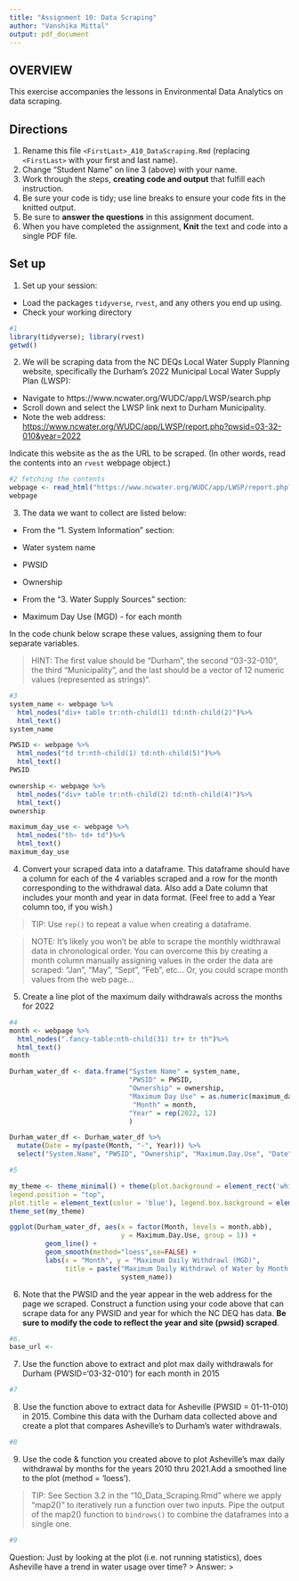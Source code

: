 ```yaml
---
title: "Assignment 10: Data Scraping"
author: "Vanshika Mittal"
output: pdf_document
---
```


## OVERVIEW

This exercise accompanies the lessons in Environmental Data Analytics on data scraping. 

## Directions
1. Rename this file `<FirstLast>_A10_DataScraping.Rmd` (replacing `<FirstLast>` with your first and last name).
2. Change "Student Name" on line 3 (above) with your name.
3. Work through the steps, **creating code and output** that fulfill each instruction.
4. Be sure your code is tidy; use line breaks to ensure your code fits in the knitted output.
5. Be sure to **answer the questions** in this assignment document.
6. When you have completed the assignment, **Knit** the text and code into a single PDF file.


## Set up 
1. Set up your session:

* Load the packages `tidyverse`, `rvest`, and any others you end up using.
* Check your working directory

```r
#1 
library(tidyverse); library(rvest)
getwd()
```

2. We will be scraping data from the NC DEQs Local Water Supply Planning website, specifically the Durham's 2022 Municipal Local Water Supply Plan (LWSP): 
 * Navigate to https://www.ncwater.org/WUDC/app/LWSP/search.php
 * Scroll down and select the LWSP link next to Durham Municipality. 
 * Note the web address: <https://www.ncwater.org/WUDC/app/LWSP/report.php?pwsid=03-32-010&year=2022>
 
Indicate this website as the as the URL to be scraped. (In other words, read the contents into an `rvest` webpage object.)

```r
#2 fetching the contents 
webpage <- read_html("https://www.ncwater.org/WUDC/app/LWSP/report.php?pwsid=03-32-010&year=2022")
webpage 
```

3. The data we want to collect are listed below:

* From the "1. System Information" section:
 * Water system name
 * PWSID
 * Ownership
 
* From the "3. Water Supply Sources" section:
 * Maximum Day Use (MGD) - for each month

In the code chunk below scrape these values, assigning them to four separate variables.

>HINT: The first value should be "Durham", the second "03-32-010", the third "Municipality", and the last should be a vector of 12 numeric values (represented as strings)".

```r
#3 
system_name <- webpage %>%
  html_nodes("div+ table tr:nth-child(1) td:nth-child(2)")%>%
  html_text()
system_name

PWSID <- webpage %>%
  html_nodes("td tr:nth-child(1) td:nth-child(5)")%>%
  html_text()
PWSID

ownership <- webpage %>%
  html_nodes("div+ table tr:nth-child(2) td:nth-child(4)")%>%
  html_text()
ownership

maximum_day_use <- webpage %>%
  html_nodes("th~ td+ td")%>%
  html_text()
maximum_day_use
```


4. Convert your scraped data into a dataframe. This dataframe should have a column for each of the 4 variables scraped and a row for the month corresponding to the withdrawal data. Also add a Date column that includes your month and year in data format. (Feel free to add a Year column too, if you wish.)

>TIP: Use `rep()` to repeat a value when creating a dataframe.

>NOTE: It's likely you won't be able to scrape the monthly widthrawal data in chronological order. You can overcome this by creating a month column manually assigning values in the order the data are scraped: "Jan", "May", "Sept", "Feb", etc... Or, you could scrape month values from the web page...

5. Create a line plot of the maximum daily withdrawals across the months for 2022

```r
#4 
month <- webpage %>%
  html_nodes(".fancy-table:nth-child(31) tr+ tr th")%>%
  html_text()
month

Durham_water_df <- data.frame("System Name" = system_name,
                              "PWSID" = PWSID,
                              "Ownership" = ownership,
                              "Maximum Day Use" = as.numeric(maximum_day_use),
                               "Month" = month,
                              "Year" = rep(2022, 12)
                              )

Durham_water_df <- Durham_water_df %>%
  mutate(Date = my(paste(Month, "-", Year))) %>%
  select("System.Name", "PWSID", "Ownership", "Maximum.Day.Use", "Date", "Month")

#5 

my_theme <- theme_minimal() + theme(plot.background = element_rect('white'),
legend.position = "top",
plot.title = element_text(color = 'blue'), legend.box.background = element_rect(color = "black"))
theme_set(my_theme)

ggplot(Durham_water_df, aes(x = factor(Month, levels = month.abb),
                            y = Maximum.Day.Use, group = 1)) +
         geom_line() +
         geom_smooth(method="loess",se=FALSE) +
         labs(x = "Month", y = "Maximum Daily Withdrawl (MGD)", 
              title = paste("Maximum Daily Withdrawl of Water by Month in 2022 for",
                            system_name))
```

6. Note that the PWSID and the year appear in the web address for the page we scraped. Construct a function using your code above that can scrape data for any PWSID and year for which the NC DEQ has data. **Be sure to modify the code to reflect the year and site (pwsid) scraped**.

```r
#6. 
base_url <- 

```

7. Use the function above to extract and plot max daily withdrawals for Durham (PWSID='03-32-010') for each month in 2015

```r
#7 


```

8. Use the function above to extract data for Asheville (PWSID = 01-11-010) in 2015. Combine this data with the Durham data collected above and create a plot that compares Asheville's to Durham's water withdrawals.

```r
#8 


```


9. Use the code & function you created above to plot Asheville's max daily withdrawal by months for the years 2010 thru 2021.Add a smoothed line to the plot (method = 'loess').

> TIP: See Section 3.2 in the "10_Data_Scraping.Rmd" where we apply "map2()" to iteratively run a function over two inputs. Pipe the output of the map2() function to `bindrows()` to combine the dataframes into a single one. 

```r
#9 


```

Question: Just by looking at the plot (i.e. not running statistics), does Asheville have a trend in water usage over time?
> Answer:
>

